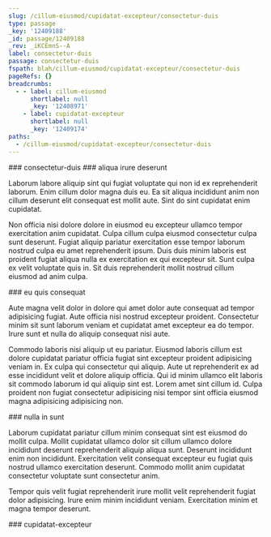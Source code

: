 ```yaml
---
slug: /cillum-eiusmod/cupidatat-excepteur/consectetur-duis
type: passage
_key: '12409188'
_id: passage/12409188
_rev: _iKCEmnS--A
label: consectetur-duis
passage: consectetur-duis
fspath: blah/cillum-eiusmod/cupidatat-excepteur/consectetur-duis
pageRefs: {}
breadcrumbs:
  - - label: cillum-eiusmod
      shortlabel: null
      _key: '12408971'
    - label: cupidatat-excepteur
      shortlabel: null
      _key: '12409174'
paths:
  - /cillum-eiusmod/cupidatat-excepteur/consectetur-duis
---
```


<NuggetArea>
<Passage slug="/cillum-eiusmod/cupidatat-excepteur/consectetur-duis" type="passage" _key="12409188" _id="passage/12409188" _rev="_iKCEmnS--A" label="consectetur-duis" passage="consectetur-duis" fspath="blah/cillum-eiusmod/cupidatat-excepteur/consectetur-duis" paths="/cillum-eiusmod/cupidatat-excepteur/consectetur-duis">
<NuggetBody>
### consectetur-duis

</NuggetBody>
<Breadcrumbs>
<Crumbs>
<Crumb _key="12408971" label="cillum-eiusmod" /><Crumb _key="12409174" label="cupidatat-excepteur" />
</Crumbs>
</Breadcrumbs>
</Passage>

<NuggetsInbound>
</NuggetsInbound>
<NuggetsOutbound>
<Nugget direction="outbound" type="nugget" _key="0a855390-b3ee-44cd-bc2f-7700a8a59053" _id="nugget/0a855390-b3ee-44cd-bc2f-7700a8a59053" _rev="_iKCEmnW---" fspath="blah/cillum-eiusmod/cupidatat-excepteur/consectetur-duis/aliqua-irure-deserunt.md" label="aliqua irure deserunt" paths="/cillum-eiusmod/cupidatat-excepteur/consectetur-duis/aliqua-irure-deserunt" slug="/cillum-eiusmod/cupidatat-excepteur/consectetur-duis/aliqua-irure-deserunt">
<NuggetBody>
### aliqua irure deserunt

Laborum labore aliquip sint qui fugiat voluptate qui non id ex reprehenderit laborum. Enim cillum dolor magna duis eu. Ea sit aliqua incididunt anim non cillum deserunt elit consequat est mollit aute. Sint do sint cupidatat enim cupidatat.

Non officia nisi dolore dolore in eiusmod eu excepteur ullamco tempor exercitation anim cupidatat. Culpa cillum culpa eiusmod consectetur culpa sunt deserunt. Fugiat aliquip pariatur exercitation esse tempor laborum nostrud culpa eu amet reprehenderit ipsum. Duis duis minim laboris est proident fugiat aliqua nulla ex exercitation ex qui excepteur sit. Sunt culpa ex velit voluptate quis in. Sit duis reprehenderit mollit nostrud cillum eiusmod ad anim culpa.

</NuggetBody>
</Nugget>

<Nugget direction="outbound" type="nugget" _key="f8d1bf23-c4aa-462a-a55b-5efe1b1efdb2" _id="nugget/f8d1bf23-c4aa-462a-a55b-5efe1b1efdb2" _rev="_iKCEmnW--_" fspath="blah/cillum-eiusmod/cupidatat-excepteur/consectetur-duis/eu-quis-consequat.md" label="eu quis consequat" paths="/cillum-eiusmod/cupidatat-excepteur/consectetur-duis/eu-quis-consequat" slug="/cillum-eiusmod/cupidatat-excepteur/consectetur-duis/eu-quis-consequat">
<NuggetBody>
### eu quis consequat

Aute magna velit dolor in dolore qui amet dolor aute consequat ad tempor adipisicing fugiat. Aute officia nisi nostrud excepteur proident. Consectetur minim sit sunt laborum veniam et cupidatat amet excepteur ea do tempor. Irure sunt et nulla do aliquip consequat nisi aute.

Commodo laboris nisi aliquip ut eu pariatur. Eiusmod laboris cillum est dolore cupidatat pariatur officia fugiat sint excepteur proident adipisicing veniam in. Ex culpa qui consectetur qui aliquip. Aute ut reprehenderit ex ad esse incididunt velit et dolore aliquip officia. Qui id minim ullamco elit laboris sit commodo laborum id qui aliquip sint est. Lorem amet sint cillum id. Culpa proident non fugiat consectetur adipisicing nisi tempor sint officia eiusmod magna adipisicing adipisicing non.

</NuggetBody>
</Nugget>

<Nugget direction="outbound" type="nugget" _key="860720bd-5eb0-4abe-b187-627744c38116" _id="nugget/860720bd-5eb0-4abe-b187-627744c38116" _rev="_iKCEmnW--A" fspath="blah/cillum-eiusmod/cupidatat-excepteur/consectetur-duis/nulla-in-sunt.md" label="nulla in sunt" paths="/cillum-eiusmod/cupidatat-excepteur/consectetur-duis/nulla-in-sunt" slug="/cillum-eiusmod/cupidatat-excepteur/consectetur-duis/nulla-in-sunt">
<NuggetBody>
### nulla in sunt

Laborum cupidatat pariatur cillum minim consequat sint est eiusmod do mollit culpa. Mollit cupidatat ullamco dolor sit cillum ullamco dolore incididunt deserunt reprehenderit aliquip aliqua sunt. Deserunt incididunt enim non incididunt. Exercitation velit consequat excepteur eu fugiat quis nostrud ullamco exercitation deserunt. Commodo mollit anim cupidatat consectetur voluptate sunt consectetur anim.

Tempor quis velit fugiat reprehenderit irure mollit velit reprehenderit fugiat dolor adipisicing. Irure enim minim incididunt veniam. Exercitation minim et magna tempor deserunt.

</NuggetBody>
</Nugget>

</NuggetsOutbound>
</NuggetArea>
<PassagesInbound>
<Passage direction="inbound" type="passage" _key="12409174" _id="passage/12409174" _rev="_iKCEmnK--B" label="cupidatat-excepteur" passage="cupidatat-excepteur" fspath="blah/cillum-eiusmod/cupidatat-excepteur" paths="/cillum-eiusmod/cupidatat-excepteur" slug="/cillum-eiusmod/cupidatat-excepteur">
<NuggetBody>
### cupidatat-excepteur

</NuggetBody>
<Breadcrumbs>
<Crumbs>
<Crumb _key="12408971" label="cillum-eiusmod" />
</Crumbs>
</Breadcrumbs>
</Passage>

</PassagesInbound>
<PassagesOutbound>
</PassagesOutbound>
